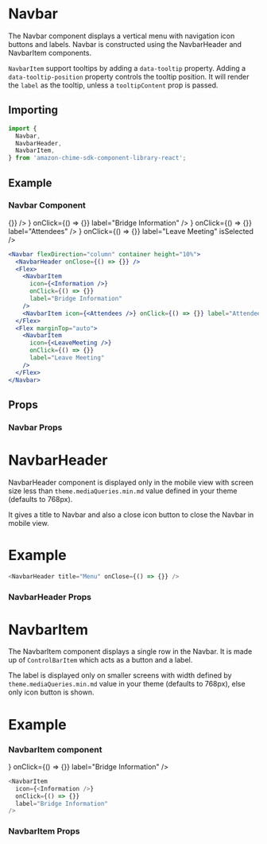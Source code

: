 

# Navbar

The Navbar component displays a vertical menu with navigation icon buttons and labels. Navbar is constructed using the NavbarHeader and NavbarItem components.

`NavbarItem` support tooltips by adding a `data-tooltip` property. Adding a `data-tooltip-position` property controls the tooltip position. It will render the `label` as the tooltip, unless a `tooltipContent` prop is passed.

## Importing

```javascript
import {
  Navbar,
  NavbarHeader,
  NavbarItem,
} from 'amazon-chime-sdk-component-library-react';
```

## Example

### Navbar Component

<ThemeProvider theme={lightTheme}>
  <GlobalStyles />
  <Preview>
    <Navbar flexDirection="column" container css="height: 50vh">
      <NavbarHeader onClose={() => {}} />
      <Flex>
        <NavbarItem
          icon={<Information />}
          onClick={() => {}}
          label="Bridge Information"
        />
        <NavbarItem icon={<Attendees />} onClick={() => {}} label="Attendees" />
      </Flex>
      <Flex marginTop="auto">
        <NavbarItem
          icon={<LeaveMeeting />}
          onClick={() => {}}
          label="Leave Meeting"
          isSelected
        />
      </Flex>
    </Navbar>
  </Preview>
</ThemeProvider>

```jsx
<Navbar flexDirection="column" container height="10%">
  <NavbarHeader onClose={() => {}} />
  <Flex>
    <NavbarItem
      icon={<Information />}
      onClick={() => {}}
      label="Bridge Information"
    />
    <NavbarItem icon={<Attendees />} onClick={() => {}} label="Attendees" />
  </Flex>
  <Flex marginTop="auto">
    <NavbarItem
      icon={<LeaveMeeting />}
      onClick={() => {}}
      label="Leave Meeting"
    />
  </Flex>
</Navbar>
```

## Props

### Navbar Props

<Props of={Navbar} />

# NavbarHeader

NavbarHeader component is displayed only in the mobile view with screen size less than `theme.mediaQueries.min.md` value defined in your theme (defaults to 768px).

It gives a title to Navbar and also a close icon button to close the Navbar in mobile view.

# Example

```javascript
<NavbarHeader title="Menu" onClose={() => {}} />
```

### NavbarHeader Props

<Props of={NavbarHeader} />

# NavbarItem

The NavbarItem component displays a single row in the Navbar. It is made up of `ControlBarItem` which acts as a button and a label.

The label is displayed only on smaller screens with width defined by `theme.mediaQueries.min.md` value in your theme (defaults to 768px), else only icon button is shown.

# Example

### NavbarItem component

<ThemeProvider theme={lightTheme}>
  <GlobalStyles />
  <NavbarItem
    icon={<Information />}
    onClick={() => {}}
    label="Bridge Information"
  />
</ThemeProvider>

```javascript
<NavbarItem
  icon={<Information />}
  onClick={() => {}}
  label="Bridge Information"
/>
```

### NavbarItem Props

<Props of={NavbarItem} />
